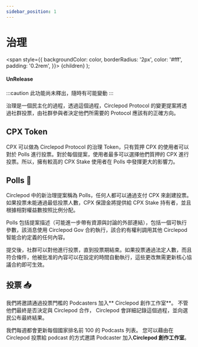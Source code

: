 ```yaml
---
sidebar_position: 1
---
```


# 治理

  <span
    style={{
      backgroundColor: color,
      borderRadius: '2px',
      color: '#fff',
      padding: '0.2rem',
    }}>
    {children}
  </span>
);

#### <Highlight color="#ff9966">UnRelease</Highlight>

:::caution
此功能尚未釋出，隨時有可能變動
:::

治理是一個民主化的過程，透過這個過程，Circlepod Protocol 的變更提案將透過社群投票，由社群參與者決定他們所需要的 Protocol 應該有的正確方向。

## CPX Token

CPX 可以做為 Circlepod Protocol 的治理 Token，只有質押 CPX 的使用者可以對於 Polls 進行投票。對於每個提案，使用者最多可以選擇他們質押的 CPX 進行投票。所以，擁有較高的 CPX Stake 使用者在 Polls 中發揮更大的影響力。

## Polls 📝

Circlepod 中的新治理提案稱為 Polls，任何人都可以通過支付 CPX 來創建投票。如果投票未能通過最低投票人數，CPX 保證金將提供給 CPX Stake 持有者，並且根據相對權益數按照比例分配。

Polls 包括提案描述（可能進一步帶有資源與討論的外部連結），包括一個可執行參數，該消息使用 Circlepod Gov 合約執行，該合約有權利調用其他 Circlepod 智能合約定義的任何內容。

提交後，社群可以對他進行投票，直到投票期結束。如果投票通過法定人數，而且符合條件，他被批准的內容可以在設定的時間自動執行，這些更改無需更新核心協議合約即可生效。

## 投票 📥

我們將邀請通過投票門檻的 Podcasters 加入** Circlepod 創作工作室**。
不管他們最終是否決定與 Circlepod 合作，
Circlepod 會詳細記錄這個過程，並向選民公布最終結果。

我們每週都會更新每個國家排名前 100 的 Podcasts 列表。
您可以藉由在 Circlepod 投票給 podcast 的方式邀請 Podcaster 加入**Circlepod 創作工作室**。
